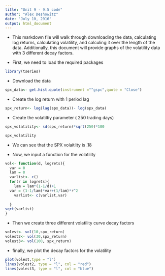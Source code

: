 ```yaml
---
title: "Unit 9 - 9.5 code"
author: "Alex Deshowitz"
date: "July 10, 2016"
output: html_document
---
```


* This markdown file will walk through downloading the data, calculating log returns, calculating volatility, and calculing it over the length of the data.  Additionally, this document will provide graphs of the volatility data with 3 different decay factors.

* First, we need to load the required packages

```r

library(tseries)

```

* Download the data

```r
spx_data<- get.hist.quote(instrument ="^gspc",quote = "Close")

```

* Create the log return with 1 period lag

```r

spx_return<- log(lag(spx_data))- log(spx_data)

```

* Create the volatiltiy parameter ( 250 trading days)

```r

spx_volatility<- sd(spx_return)*sqrt(250)*100

spx_volatility

```

* We can see that the SPX volaitlity is .18

* Now, we input a function for the volatility

```r
vol<- function(d, logrets){
  var = 0
  lam = 0
  varlist<- c()
  for(r in logrets){
    lam = lam*(1-1/d)+1
  var = (1-1/lam)*var+(1/lam)*r^2
    varlist<- c(varlist,var)
  
  }
sqrt(varlist)
}

```

* Then we create three different volatility curve decay factors

```r
volest<- vol(10,spx_return)
volest2<- vol(30,spx_return)
volest3<- vol(100, spx_return)

```


* finally, we plot the decay factors for the volatility

```r

plot(volest,type = "l")
lines(volest2, type = "l", col = "red")
lines(volest3, type = "l", col = "blue")

```

